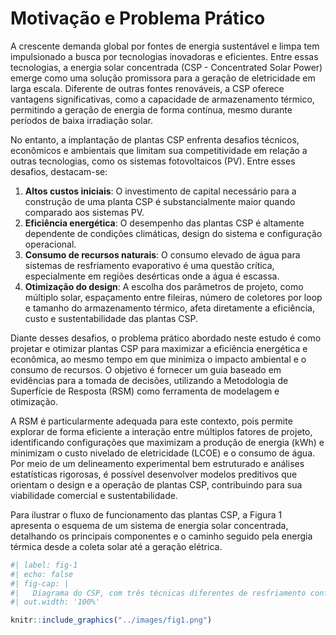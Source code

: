# Motivação e Problema Prático

A crescente demanda global por fontes de energia sustentável e limpa tem impulsionado a busca por tecnologias inovadoras e eficientes. Entre essas tecnologias, a energia solar concentrada (CSP - Concentrated Solar Power) emerge como uma solução promissora para a geração de eletricidade em larga escala. Diferente de outras fontes renováveis, a CSP oferece vantagens significativas, como a capacidade de armazenamento térmico, permitindo a geração de energia de forma contínua, mesmo durante períodos de baixa irradiação solar.

No entanto, a implantação de plantas CSP enfrenta desafios técnicos, econômicos e ambientais que limitam sua competitividade em relação a outras tecnologias, como os sistemas fotovoltaicos (PV). Entre esses desafios, destacam-se:

1. **Altos custos iniciais**: O investimento de capital necessário para a construção de uma planta CSP é substancialmente maior quando comparado aos sistemas PV.
2. **Eficiência energética**: O desempenho das plantas CSP é altamente dependente de condições climáticas, design do sistema e configuração operacional.
3. **Consumo de recursos naturais**: O consumo elevado de água para sistemas de resfriamento evaporativo é uma questão crítica, especialmente em regiões desérticas onde a água é escassa.
4. **Otimização do design**: A escolha dos parâmetros de projeto, como múltiplo solar, espaçamento entre fileiras, número de coletores por loop e tamanho do armazenamento térmico, afeta diretamente a eficiência, custo e sustentabilidade das plantas CSP.

Diante desses desafios, o problema prático abordado neste estudo é como projetar e otimizar plantas CSP para maximizar a eficiência energética e econômica, ao mesmo tempo em que minimiza o impacto ambiental e o consumo de recursos. O objetivo é fornecer um guia baseado em evidências para a tomada de decisões, utilizando a Metodologia de Superfície de Resposta (RSM) como ferramenta de modelagem e otimização.

A RSM é particularmente adequada para este contexto, pois permite explorar de forma eficiente a interação entre múltiplos fatores de projeto, identificando configurações que maximizam a produção de energia (kWh) e minimizam o custo nivelado de eletricidade (LCOE) e o consumo de água. Por meio de um delineamento experimental bem estruturado e análises estatísticas rigorosas, é possível desenvolver modelos preditivos que orientam o design e a operação de plantas CSP, contribuindo para sua viabilidade comercial e sustentabilidade.

Para ilustrar o fluxo de funcionamento das plantas CSP, a Figura 1 apresenta o esquema de um sistema de energia solar concentrada, detalhando os principais componentes e o caminho seguido pela energia térmica desde a coleta solar até a geração elétrica.

```{r echo=FALSE,comment=FALSE,message=FALSE,warning=FALSE,fig.align='left'}
#| label: fig-1
#| echo: false
#| fig-cap: |
#|   Diagrama do CSP, com três técnicas diferentes de resfriamento configuradas.
#| out.width: '100%'

knitr::include_graphics("../images/fig1.png")
```


